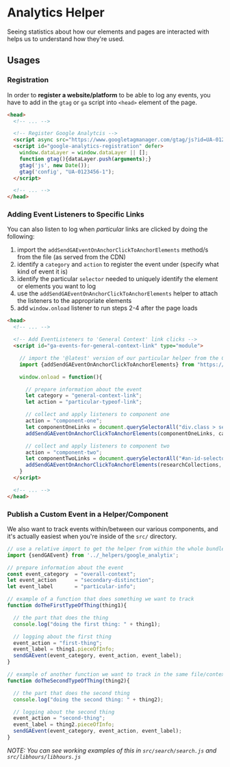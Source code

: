 
<Meta title="JS Helpers|Analytics Tracking"/>

# Analytics Helper

Seeing statistics about how our elements and pages are interacted with helps us to understand how they're used.

## Usages 

### Registration

In order to **register a website/platform** to be able to log any events, you have to add in the `gtag` or `ga` 
  script into `<head>` element of the page.

```html
<head>
  <!-- ... -->

  <!-- Register Google Analytcis -->
  <script async src="https://www.googletagmanager.com/gtag/js?id=UA-0123456-1"></script>
  <script id="google-analytics-registration" defer>
    window.dataLayer = window.dataLayer || [];
    function gtag(){dataLayer.push(arguments);}
    gtag('js', new Date());
    gtag('config', "UA-0123456-1");  
  </script>

  <!-- ... -->
</head>
```

### Adding Event Listeners to Specific Links 

You can also listen to log when _particular_ links are clicked by doing the following:

1. import the `addSendGAEventOnAnchorClickToAnchorElements` method/s from the file (as served from the CDN) 
2. identify a `category` and `action` to register the event under (specify what kind of event it is)
3. identify the particular `selector` needed to uniquely identify the element or elements you want to log 
4. use the `addSendGAEventOnAnchorClickToAnchorElements` helper to attach the listeners to the appropriate elements
5. add `window.onload` listener to run steps 2-4 after the page loads

```html
<head>
  <!-- ... -->

  <!-- Add EventListeners to 'General Context' link clicks -->
  <script id="ga-events-for-general-context-link" type="module">

    // import the '@latest' version of our particular helper from the CDN
    import {addSendGAEventOnAnchorClickToAnchorElements} from "https://unpkg.com/bulib-wc@latest/src/_helpers/google_analytix.js?module";

    window.onload = function(){

      // prepare information about the event
      let category = "general-context-link";
      let action = "particular-typeof-link";

      // collect and apply listeners to component one
      action = "component-one";
      let componentOneLinks = document.querySelectorAll("div.class > section.component-one a");
      addSendGAEventOnAnchorClickToAnchorElements(componentOneLinks, category, action);

      // collect and apply listeners to component two
      action = "component-two";
      let componentTwoLinks = document.querySelectorAll("#an-id-selector a");
      addSendGAEventOnAnchorClickToAnchorElements(researchCollections, category, action);
    }
  </script>

  <!-- ... -->
</head>
```

### Publish a Custom Event in a Helper/Component

We also want to track events within/between our various components, and it's actually easiest when 
  you're inside of the `src/` directory.

```js
// use a relative import to get the helper from within the whole bundle
import {sendGAEvent} from '../_helpers/google_analytix';

// prepare information about the event
const event_category  = "overall-context";
let event_action      = "secondary-distinction";
let event_label       = "particular-info";

// example of a function that does something we want to track
function doTheFirstTypeOfThing(thing1){

  // the part that does the thing
  console.log("doing the first thing: " + thing1);

  // logging about the first thing
  event_action = "first-thing";
  event_label = thing1.pieceOfInfo;
  sendGAEvent(event_category, event_action, event_label);
}

// example of another function we want to track in the same file/context
function doTheSecondTypeOfThing(thing2){

  // the part that does the second thing
  console.log("doing the second thing: " + thing2);

  // logging about the second thing
  event_action = "second-thing";
  event_label = thing2.pieceOfInfo; 
  sendGAEvent(event_category, event_action, event_label);
}
```

_NOTE: You can see working examples of this in `src/search/search.js` and `src/libhours/libhours.js`_
